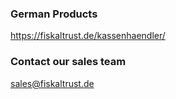 ### German Products
https://fiskaltrust.de/kassenhaendler/

### Contact our sales team
sales@fiskaltrust.de

